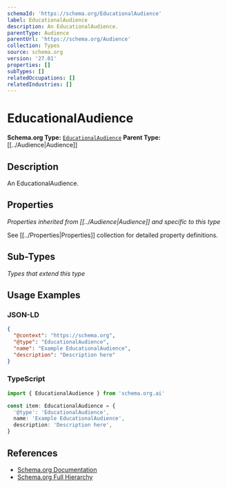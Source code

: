 ```yaml
---
schemaId: 'https://schema.org/EducationalAudience'
label: EducationalAudience
description: An EducationalAudience.
parentType: Audience
parentUrl: 'https://schema.org/Audience'
collection: Types
source: schema.org
version: '27.01'
properties: []
subTypes: []
relatedOccupations: []
relatedIndustries: []
---
```

# EducationalAudience

**Schema.org Type:** [`EducationalAudience`](https://schema.org/EducationalAudience)
**Parent Type:** [[../Audience|Audience]]

## Description

An EducationalAudience.

## Properties

*Properties inherited from [[../Audience|Audience]] and specific to this type*

See [[../Properties|Properties]] collection for detailed property definitions.

## Sub-Types

*Types that extend this type*

## Usage Examples

### JSON-LD

```json
{
  "@context": "https://schema.org",
  "@type": "EducationalAudience",
  "name": "Example EducationalAudience",
  "description": "Description here"
}
```

### TypeScript

```typescript
import { EducationalAudience } from 'schema.org.ai'

const item: EducationalAudience = {
  '@type': 'EducationalAudience',
  name: 'Example EducationalAudience',
  description: 'Description here',
}
```

## References

- [Schema.org Documentation](https://schema.org/EducationalAudience)
- [Schema.org Full Hierarchy](https://schema.org/docs/full.html)
